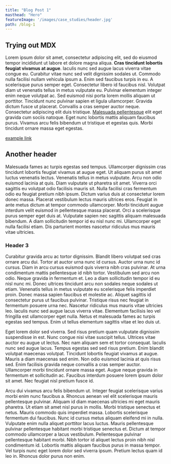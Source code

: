 ```yaml
---
title: "Blog Post 1"
masthead: "Hero"
featureImage: '/images/case_studies/header.jpg'
path: /blog-1
---
```



## Trying out MDX


Lorem ipsum dolor sit amet, consectetur adipiscing elit, sed do eiusmod tempor incididunt ut labore et dolore magna aliqua. **Cras tincidunt lobortis feugiat vivamus at augue**. Iaculis nunc sed augue lacus viverra vitae congue eu. Curabitur vitae nunc sed velit dignissim sodales ut. Commodo nulla facilisi nullam vehicula ipsum a. Enim sed faucibus turpis in eu. A scelerisque purus semper eget. Consectetur libero id faucibus nisl. Volutpat diam ut venenatis tellus in metus vulputate eu. Pulvinar elementum integer enim neque volutpat ac. Sed euismod nisi porta lorem mollis aliquam ut porttitor. Tincidunt nunc pulvinar sapien et ligula ullamcorper. Gravida dictum fusce ut placerat. Convallis a cras semper auctor neque. Consectetur adipiscing elit duis tristique. [Malesuada pellentesque](http://example.com/ "This is a title")
 elit eget gravida cum sociis natoque. Eget nunc lobortis mattis aliquam faucibus purus. Vivamus arcu felis bibendum ut tristique et egestas quis. Morbi tincidunt ornare massa eget egestas.

[example link](http://example.com/ "This is a title")

## Another header



Malesuada fames ac turpis egestas sed tempus. Ullamcorper dignissim cras tincidunt lobortis feugiat vivamus at augue eget. Ut aliquam purus sit amet luctus venenatis lectus. Venenatis tellus in metus vulputate. Arcu non odio euismod lacinia at quis. Diam vulputate ut pharetra sit amet. Viverra orci sagittis eu volutpat odio facilisis mauris sit. Nulla facilisi cras fermentum odio eu feugiat pretium nibh ipsum. Dictum varius duis at consectetur lorem donec massa. Placerat vestibulum lectus mauris ultrices eros. Feugiat in ante metus dictum at tempor commodo ullamcorper. Morbi tincidunt augue interdum velit euismod in pellentesque massa placerat. Orci a scelerisque purus semper eget duis at. Vulputate sapien nec sagittis aliquam malesuada bibendum. A diam sollicitudin tempor id eu nisl nunc mi. Ullamcorper eget nulla facilisi etiam. Dis parturient montes nascetur ridiculus mus mauris vitae ultricies.

### Header 3

Curabitur gravida arcu ac tortor dignissim. Blandit libero volutpat sed cras ornare arcu dui. Tortor at auctor urna nunc id cursus. Auctor urna nunc id cursus. Diam in arcu cursus euismod quis viverra nibh cras pulvinar. At urna condimentum mattis pellentesque id nibh tortor. Vestibulum sed arcu non odio. Neque gravida in fermentum et. Leo a diam sollicitudin tempor id eu nisl nunc mi. Donec ultrices tincidunt arcu non sodales neque sodales ut etiam. Venenatis tellus in metus vulputate eu scelerisque felis imperdiet proin. Donec massa sapien faucibus et molestie ac. Aliquet sagittis id consectetur purus ut faucibus pulvinar. Tristique risus nec feugiat in fermentum posuere urna nec. Nascetur ridiculus mus mauris vitae ultricies leo. Iaculis nunc sed augue lacus viverra vitae. Elementum facilisis leo vel fringilla est ullamcorper eget nulla. Netus et malesuada fames ac turpis egestas sed tempus. Enim ut tellus elementum sagittis vitae et leo duis ut.

Eget lorem dolor sed viverra. Sed risus pretium quam vulputate dignissim suspendisse in est. Nunc congue nisi vitae suscipit tellus. Ultrices vitae auctor eu augue ut lectus. Nec nam aliquam sem et tortor consequat. Iaculis nunc sed augue lacus. Tempus egestas sed sed risus pretium. Enim blandit volutpat maecenas volutpat. Tincidunt lobortis feugiat vivamus at augue. Mauris a diam maecenas sed enim. Non odio euismod lacinia at quis risus sed. Enim facilisis gravida neque convallis a cras semper auctor. Ullamcorper morbi tincidunt ornare massa eget. Augue neque gravida in fermentum et sollicitudin ac. Faucibus interdum posuere lorem ipsum dolor sit amet. Nec feugiat nisl pretium fusce id.

Arcu dui vivamus arcu felis bibendum ut. Integer feugiat scelerisque varius morbi enim nunc faucibus a. Rhoncus aenean vel elit scelerisque mauris pellentesque pulvinar. Aliquam id diam maecenas ultricies mi eget mauris pharetra. Ut etiam sit amet nisl purus in mollis. Morbi tristique senectus et netus. Mauris commodo quis imperdiet massa. Lobortis scelerisque fermentum dui faucibus. Nunc id cursus metus aliquam eleifend mi in nulla. Vulputate enim nulla aliquet porttitor lacus luctus. Mauris pellentesque pulvinar pellentesque habitant morbi tristique senectus et. Dictum at tempor commodo ullamcorper a lacus vestibulum. Pellentesque pulvinar pellentesque habitant morbi. Nibh tortor id aliquet lectus proin nibh nisl condimentum id. Lobortis mattis aliquam faucibus purus in massa tempor. Vel turpis nunc eget lorem dolor sed viverra ipsum. Pretium lectus quam id leo in. Rhoncus dolor purus non enim.